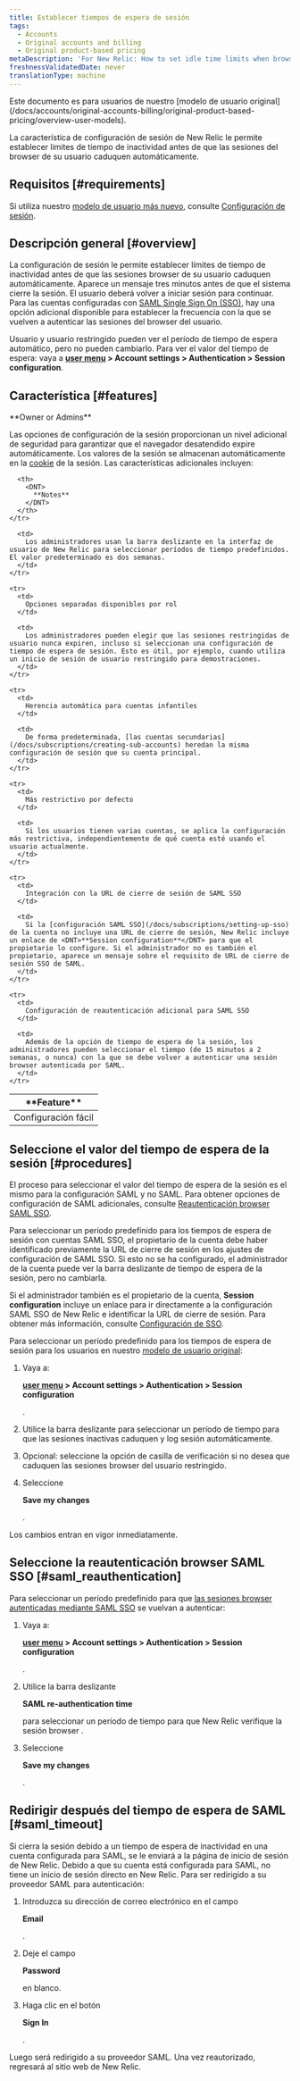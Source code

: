 ```yaml
---
title: Establecer tiempos de espera de sesión
tags:
  - Accounts
  - Original accounts and billing
  - Original product-based pricing
metaDescription: 'For New Relic: How to set idle time limits when browser sessions expire.'
freshnessValidatedDate: never
translationType: machine
---
```


<Callout title="Modelo de usuario original">
  Este documento es para usuarios de nuestro [modelo de usuario original](/docs/accounts/original-accounts-billing/original-product-based-pricing/overview-user-models).
</Callout>

La característica de configuración de sesión de New Relic le permite establecer límites de tiempo de inactividad antes de que las sesiones del browser de su usuario caduquen automáticamente.

## Requisitos [#requirements]

Si utiliza nuestro [modelo de usuario más nuevo](/docs/accounts/original-accounts-billing/original-product-based-pricing/overview-user-models), consulte [Configuración de sesión](/docs/accounts/accounts-billing/new-relic-one-user-management/authentication-domains-saml-sso-scim-more/#session-mgmt).

## Descripción general [#overview]

La configuración de sesión le permite establecer límites de tiempo de inactividad antes de que las sesiones browser de su usuario caduquen automáticamente. Aparece un mensaje tres minutos antes de que el sistema cierre la sesión. El usuario deberá volver a iniciar sesión para continuar. Para las cuentas configuradas con [SAML Single Sign On (SSO)](/docs/subscriptions/saml-service-providers), hay una opción adicional disponible para establecer la frecuencia con la que se vuelven a autenticar las sesiones del browser del usuario.

Usuario y usuario restringido pueden ver el período de tiempo de espera automático, pero no pueden cambiarlo. Para ver el valor del tiempo de espera: vaya a <DNT>**[user menu](/docs/accounts/accounts-billing/general-account-settings/intro-account-settings) > Account settings > Authentication > Session configuration**</DNT>.

## Característica [#features]

<Callout variant="tip">
  <DNT>
    **Owner or Admins**
  </DNT>
</Callout>

Las opciones de configuración de la sesión proporcionan un nivel adicional de seguridad para garantizar que el navegador desatendido expire automáticamente. Los valores de la sesión se almacenan automáticamente en la [cookie](/docs/subscriptions/new-relic-cookies) de la sesión. Las características adicionales incluyen:

<table>
  <thead>
    <tr>
      <th width={225}>
        <DNT>
          **Feature**
        </DNT>
      </th>

      <th>
        <DNT>
          **Notes**
        </DNT>
      </th>
    </tr>
  </thead>

  <tbody>
    <tr>
      <td>
        Configuración fácil
      </td>

      <td>
        Los administradores usan la barra deslizante en la interfaz de usuario de New Relic para seleccionar períodos de tiempo predefinidos. El valor predeterminado es dos semanas.
      </td>
    </tr>

    <tr>
      <td>
        Opciones separadas disponibles por rol
      </td>

      <td>
        Los administradores pueden elegir que las sesiones restringidas de usuario nunca expiren, incluso si seleccionan una configuración de tiempo de espera de sesión. Esto es útil, por ejemplo, cuando utiliza un inicio de sesión de usuario restringido para demostraciones.
      </td>
    </tr>

    <tr>
      <td>
        Herencia automática para cuentas infantiles
      </td>

      <td>
        De forma predeterminada, [las cuentas secundarias](/docs/subscriptions/creating-sub-accounts) heredan la misma configuración de sesión que su cuenta principal.
      </td>
    </tr>

    <tr>
      <td>
        Más restrictivo por defecto
      </td>

      <td>
        Si los usuarios tienen varias cuentas, se aplica la configuración más restrictiva, independientemente de qué cuenta esté usando el usuario actualmente.
      </td>
    </tr>

    <tr>
      <td>
        Integración con la URL de cierre de sesión de SAML SSO
      </td>

      <td>
        Si la [configuración SAML SSO](/docs/subscriptions/setting-up-sso) de la cuenta no incluye una URL de cierre de sesión, New Relic incluye un enlace de <DNT>**Session configuration**</DNT> para que el propietario lo configure. Si el administrador no es también el propietario, aparece un mensaje sobre el requisito de URL de cierre de sesión SSO de SAML.
      </td>
    </tr>

    <tr>
      <td>
        Configuración de reautenticación adicional para SAML SSO
      </td>

      <td>
        Además de la opción de tiempo de espera de la sesión, los administradores pueden seleccionar el tiempo (de 15 minutos a 2 semanas, o nunca) con la que se debe volver a autenticar una sesión browser autenticada por SAML.
      </td>
    </tr>
  </tbody>
</table>

## Seleccione el valor del tiempo de espera de la sesión [#procedures]

El proceso para seleccionar el valor del tiempo de espera de la sesión es el mismo para la configuración SAML y no SAML. Para obtener opciones de configuración de SAML adicionales, consulte [Reautenticación browser SAML SSO](/docs/accounts-partnerships/accounts/account-maintenance/set-session-timeouts#saml_reauthentication).

Para seleccionar un período predefinido para los tiempos de espera de sesión con cuentas SAML SSO, el propietario de la cuenta debe haber identificado previamente la URL de cierre de sesión en los ajustes de configuración de SAML SSO. Si esto no se ha configurado, el administrador de la cuenta puede ver la barra deslizante de tiempo de espera de la sesión, pero no cambiarla.

Si el administrador también es el propietario de la cuenta, <DNT>**Session configuration**</DNT> incluye un enlace para ir directamente a la configuración SAML SSO de New Relic e identificar la URL de cierre de sesión. Para obtener más información, consulte [Configuración de SSO](/docs/subscriptions/setting-up-sso#timeout_url).

Para seleccionar un período predefinido para los tiempos de espera de sesión para los usuarios en nuestro [modelo de usuario original](#requirements):

1. Vaya a:

   <DNT>**[user menu](/docs/accounts/accounts-billing/general-account-settings/intro-account-settings) > Account settings > Authentication > Session configuration**</DNT>

   .

2. Utilice la barra deslizante para seleccionar un período de tiempo para que las sesiones inactivas caduquen y log sesión automáticamente.

3. Opcional: seleccione la opción de casilla de verificación si no desea que caduquen las sesiones browser del usuario restringido.

4. Seleccione

   <DNT>**Save my changes**</DNT>

   .

Los cambios entran en vigor inmediatamente.

## Seleccione la reautenticación browser SAML SSO [#saml_reauthentication]

Para seleccionar un período predefinido para que [las sesiones browser autenticadas mediante SAML SSO](/docs/subscriptions/setting-up-sso) se vuelvan a autenticar:

1. Vaya a:

   <DNT>**[user menu](/docs/accounts/accounts-billing/general-account-settings/intro-account-settings) > Account settings > Authentication > Session configuration**</DNT>

   .

2. Utilice la barra deslizante

   <DNT>**SAML re-authentication time**</DNT>

   para seleccionar un período de tiempo para que New Relic verifique la sesión browser .

3. Seleccione

   <DNT>**Save my changes**</DNT>

   .

## Redirigir después del tiempo de espera de SAML [#saml_timeout]

Si cierra la sesión debido a un tiempo de espera de inactividad en una cuenta configurada para SAML, se le enviará a la página de inicio de sesión de New Relic. Debido a que su cuenta está configurada para SAML, no tiene un inicio de sesión directo en New Relic. Para ser redirigido a su proveedor SAML para autenticación:

1. Introduzca su dirección de correo electrónico en el campo

   <DNT>**Email**</DNT>

   .

2. Deje el campo

   <DNT>**Password**</DNT>

   en blanco.

3. Haga clic en el botón

   <DNT>**Sign In**</DNT>

   .

Luego será redirigido a su proveedor SAML. Una vez reautorizado, regresará al sitio web de New Relic.